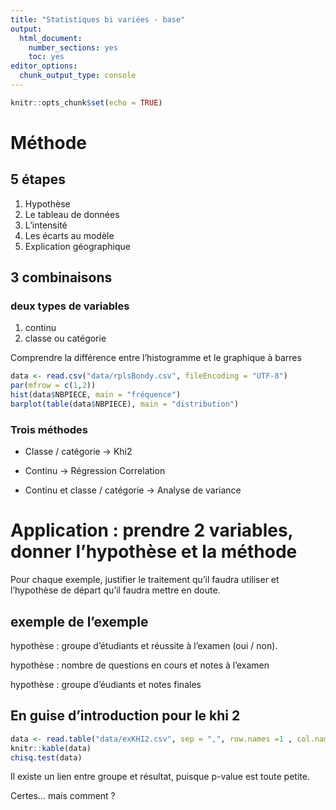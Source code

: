 ```yaml
---
title: "Statistiques bi variées - base"
output:
  html_document:
    number_sections: yes
    toc: yes
editor_options:
  chunk_output_type: console
---
```


```r
knitr::opts_chunk$set(echo = TRUE)
```

# Méthode

## 5 étapes

1. Hypothèse
2. Le tableau de données
3. L'intensité
4. Les écarts au modèle
5. Explication géographique

## 3 combinaisons

### deux types de variables

1. continu
2. classe ou catégorie

Comprendre la différence entre l'histogramme et le graphique à barres

```r
data <- read.csv("data/rplsBondy.csv", fileEncoding = "UTF-8")
par(mfrow = c(1,2))
hist(data$NBPIECE, main = "fréquence")
barplot(table(data$NBPIECE), main = "distribution")
```




### Trois méthodes

- Classe / catégorie -> Khi2

- Continu -> Régression Correlation

- Continu et classe / catégorie -> Analyse de variance


# Application : prendre 2 variables, donner l'hypothèse et la méthode


Pour chaque exemple, justifier le traitement qu'il faudra utiliser et l'hypothèse
de départ qu'il faudra mettre en doute.

## exemple de l'exemple

hypothèse : groupe d'étudiants et réussite à l'examen (oui / non). 

hypothèse : nombre de questions en cours et notes à l'examen

hypothèse : groupe d'éudiants et notes finales


## En guise d'introduction pour le khi 2


```r
data <- read.table("data/exKHI2.csv", sep = ",", row.names =1 , col.names = c("oui","non") ,fileEncoding = "UTF-8")
knitr::kable(data)
chisq.test(data)
```

Il existe un lien entre groupe et résultat, puisque p-value est toute petite.

Certes... mais comment ?
